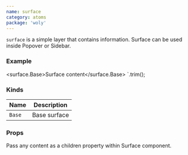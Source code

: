```yaml
---
name: surface
category: atoms
package: 'woly'
---
```



`surface` is a simple layer that contains information. Surface can be used inside Popover or Sidebar.

### Example

<SurfaceExample />

<surface.Base>Surface content</surface.Base>
`.trim();

<HighlightCode code={Example} />

### Kinds

| Name   | Description  |
| ------ | ------------ |
| `Base` | Base surface |

### Props

Pass any content as a children property within Surface component.
